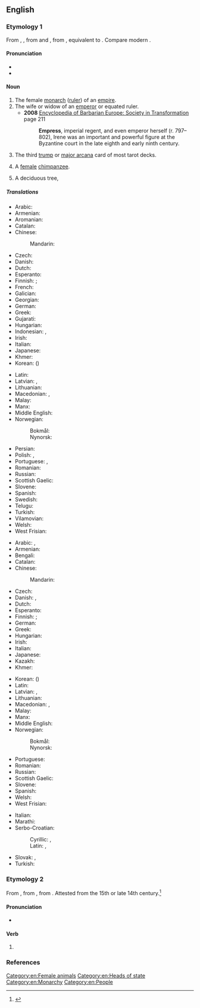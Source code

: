 {{also|Empress}}
==English==
{{wikipedia|Emperor}}

===Etymology 1===
From {{inh|en|enm|emperice}}, {{m|enm|emperesse}}, from {{etyl|xno|en}} and {{der|en|fro|empereriz}}, from {{der|en|la|imperatrix}}, equivalent to {{suf|en|emperor|ess}}. Compare modern {{cog|fr|impératrice}}.

====Pronunciation====
* {{IPA|en|/ˈɛmpɹəs/}}
* {{audio|en|en-us-empress.ogg|Audio (US)}}

====Noun====
{{en-noun|es}}

# The female [[monarch]] ([[ruler]]) of an [[empire]].
# The wife or widow of an [[emperor]] or equated ruler.
#*'''2008''' [https://books.google.ca/books?id=yW-GfElbafQC&pg=PA211 Encyclopedia of Barbarian Europe: Society in Transformation] page 211
#*:'''Empress''', imperial regent, and even emperor herself (r. 797–802), Irene was an important and powerful figure at the Byzantine court in the late eighth and early ninth century. 
# {{lb|en|tarot}} The third [[trump]] or [[major arcana]] card of most tarot decks.
# {{lb|en|rare}} A [[female]] [[chimpanzee]].
# A deciduous tree, {{taxlink|Paulownia tomentosa|species|ver=190611}}

=====Translations=====
{{trans-top|female monarch of an empire}}
* Arabic: {{t|ar|إِمْبِرَاطُورَة|f}}
* Armenian: {{t+|hy|կայսրուհի}}
* Aromanian: {{t|rup|amirãroanji|f}}
* Catalan: {{t+|ca|emperadriu|f}}
* Chinese:
*: Mandarin: {{t+|cmn|女皇|tr=nǚhuáng}}
* Czech: {{t+|cs|císařovna|f}}
* Danish: {{t+|da|kejserinde|c}}
* Dutch: {{t+|nl|keizerin|f}}
* Esperanto: {{t|eo|imperiestrino}}
* Finnish: {{t+|fi|keisarinna}}; {{t|fi|šaahitar}} {{qualifier|female shah}}
* French: {{t+|fr|impératrice|f}}
* Galician: {{t|gl|emperatriz|f}}
* Georgian: {{t|ka|დედოფალი|sc=Geor}}
* German: {{t+|de|Kaiserin|f}}
* Greek: {{t+|el|αυτοκράτειρα|f}}
* Gujarati: {{t|gu|સમ્રાજ્ઞી}}
* Hungarian: {{t+|hu|császárnő}}
* Indonesian: {{t+|id|maharani}}, {{t|id|maharatu}}
* Irish: {{t|ga|banimpire|m}}
* Italian: {{t+|it|imperatrice|f}}
* Japanese: {{t+|ja|女帝|tr=じょてい, jotei}}
* Khmer: {{t+|km|អធិរាជិនី|sc=Khmr|tr=atʰiriechinii}}
* Korean: {{t|ko|여제}} ({{t|ko|女帝|sc=Hani}})
{{trans-mid}}
* Latin: {{t|la|imperatrix}}
* Latvian: {{t|lv|imperatore|f}}, {{t|lv|ķeizariene|f}}
* Lithuanian: {{t|lt|imperatorė|f}}
* Macedonian: {{t|mk|царица|f}}, {{t|mk|императорка|f}}
* Malay: {{t|ms|maharani}}
* Manx: {{t|gv|ard-venrein|f}}
* Middle English: {{t|enm|emperice}}
* Norwegian:
*: Bokmål: {{t+|no|keiserinne|m|f}}
*: Nynorsk: {{t|nn|keisarinne|f}}
* Persian: {{t+|fa|امپراتریس|tr=emperâtris|sc=fa-Arab}}
* Polish: {{t+|pl|cesarzowa|f}}, {{t|pl|imperatorowa|f}}
* Portuguese: {{t+|pt|imperatriz|f}}, {{t+|pt|imperadora|f}}
* Romanian: {{t+|ro|împărăteasă|f}}
* Russian: {{t+|ru|императри́ца|f}}
* Scottish Gaelic: {{t|gd|ban-ìmpire|f}}
* Slovene: {{t+|sl|cesarica|f}}
* Spanish: {{t+|es|emperatriz|f}}
* Swedish: {{t+|sv|kejsarinna|c}}
* Telugu: {{t+|te|చక్రవర్తిని|sc=Telu}}
* Turkish: {{t+|tr|imparatoriçe|f}}
* Vilamovian: {{t|wym|kazeryn|f}}
* Welsh: {{t|cy|ymerodres|f}}
* West Frisian: {{t|fy|keizerinne|c}}
{{trans-bottom}}

{{trans-top|wife or widow of an emperor}}
* Arabic: {{t|ar|إِمْبْرَاطُورَة|f}}, {{t|ar|زَوْجَةْ إِمِبْرَاطُور|f}}
* Armenian: {{t+|hy|կայսրուհի}}
* Bengali: {{t|bn|সম্রাজ্ঞী|sc=Beng}}
* Catalan: {{t+|ca|emperadriu|f}}
* Chinese:
*: Mandarin: {{t+|cmn|皇后|tr=huánghòu}}
* Czech: {{t+|cs|císařovna|f}}
* Danish: {{t+|da|kejserinde|c}}, {{q|widow}} {{t|da|enkekejserinde|c}}
* Dutch: {{t+|nl|keizerin|f}}
* Esperanto: {{t|eo|imperiestrino}}
* Finnish: {{t+|fi|keisarinna}}; {{t|fi|šaahitar}} {{qualifier|wife or widow of a shah}}
* German: {{t+|de|Kaiserin|f}}
* Greek: {{t+|el|αυτοκράτειρα|f}}
* Hungarian: {{t|hu|császárné}}
* Irish: {{t|ga|banimpire|m}}
* Italian: {{t+|it|imperatrice|f}}
* Japanese: {{t+|ja|皇后|tr=こうごう, kōgō}}
* Kazakh: {{t|kk|император әйел}}
* Khmer: {{t+|km|អធិរាជិនី|sc=Khmr|tr=atʰiriechinii}}
{{trans-mid}}
* Korean: {{t+|ko|황후}} ({{t|ko|皇后|sc=Hani}})
* Latin: {{t|la|imperatrix|f}}
* Latvian: {{t|lv|imperatrise|f}}, {{t|lv|ķeizariene|f}}
* Lithuanian: {{t|lt|imperatorienė|f}}
* Macedonian: {{t|mk|царица|f}}, {{t|mk|императорка|f}}
* Malay: {{t|ms|maharani}}
* Manx: {{t|gv|ard-venrein|f}}
* Middle English: {{t|enm|emperice}}
* Norwegian:
*: Bokmål: {{t+|no|keiserinne|m|f}}
*: Nynorsk: {{t|nn|keisarinne|f}}
* Portuguese: {{t+|pt|imperatriz|f}}
* Romanian: {{t+|ro|împărăteasă|f}}
* Russian: {{t+|ru|императри́ца|f}}
* Scottish Gaelic: {{t|gd|ban-ìmpire|f}}
* Slovene: {{t+|sl|cesarica|f}}
* Spanish: {{t+|es|emperatriz|f}}
* Welsh: {{t|cy|ymerodres|f}}
* West Frisian: {{t|fy|keizerinne|c}}
{{trans-bottom}}

{{trans-top|third trump or major arcana}}
{{trans-mid}}
{{trans-bottom}}

{{checktrans-top}}
* Italian: {{t+check|it|imperatrice|f}}
* Marathi: {{t-check|mr|महाराणी|f}}
* Serbo-Croatian:
*: Cyrillic: {{t-check|sh|царица|f|sc=Cyrl}}, {{t-check|sh|императорка|f|sc=Cyrl}}
*: Latin: {{t+check|sh|carica|f}}, {{t-check|sh|imperatorka|f}}
{{trans-mid}}
* Slovak: {{t+check|sk|cisárovná|f}}, {{qualifier|of Russia, Bulgaria}} {{t-check|sk|cárovná|f}}
* Turkish: {{t+check|tr|imparatoriçe}}
{{trans-bottom}}

===Etymology 2===
From {{inh|en|enm|empresse}}, from {{der|en|xno|enpresser||to press, to imprint}}, from {{der|en|fro|empresser}}. Attested from the 15th or late 14th century.<ref>{{R:OED Online|empress|v|61404|March 2014}}</ref>

====Pronunciation====
* {{IPA|en|/ɪmˈpɹɛs/}}

====Verb====
{{en-verb|es}}

# {{rare form of|en|impress}}

===References===
<references/>

[[Category:en:Female animals]]
[[Category:en:Heads of state]]
[[Category:en:Monarchy]]
[[Category:en:People]]